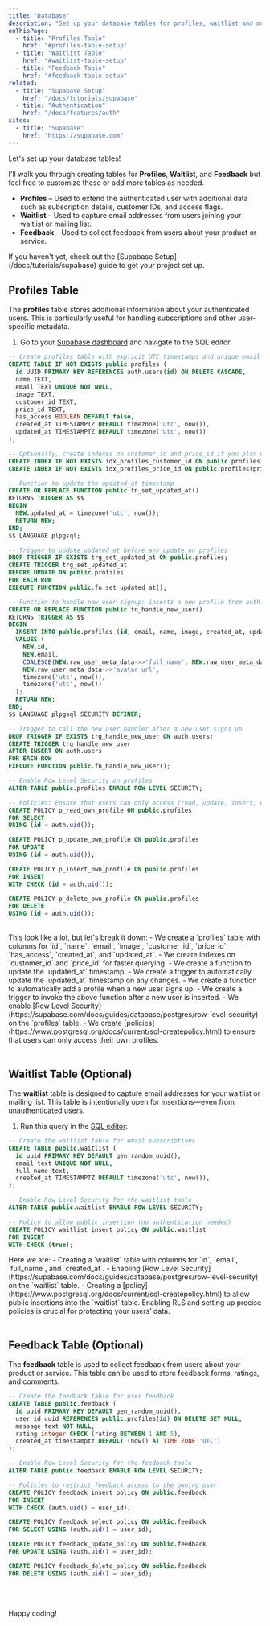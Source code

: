 ```yaml
---
title: "Database"
description: "Set up your database tables for profiles, waitlist and more"
onThisPage:
  - title: "Profiles Table"
    href: "#profiles-table-setup"
  - title: "Waitlist Table"
    href: "#waitlist-table-setup"
  - title: "Feedback Table"
    href: "#feedback-table-setup"
related:
  - title: "Supabase Setup"
    href: "/docs/tutorials/supabase"
  - title: "Authentication"
    href: "/docs/features/auth"
sites:
  - title: "Supabase"
    href: "https://supabase.com"
---
```


Let's set up your database tables!

I'll walk you through creating tables for **Profiles**, **Waitlist**, and **Feedback** but feel free to customize these or
add more tables as needed.

- **Profiles** – Used to extend the authenticated user with additional data such as subscription details, customer IDs, and access flags.
- **Waitlist** – Used to capture email addresses from users joining your waitlist or mailing list.
- **Feedback** – Used to collect feedback from users about your product or service.

<Callout>
    If you haven't yet, check out the [Supabase Setup](/docs/tutorials/supabase) guide to get your project set up.
</Callout>


<br />
<div id="profiles-table-setup" />

## Profiles Table

The **profiles** table stores additional information about your authenticated users.
This is particularly useful for handling subscriptions and other user-specific metadata.

1. Go to your [Supabase dashboard](https://supabase.com/dashboard/project/cpnazmlhikivzgcemgzp) and navigate to the SQL editor.

```SQL Editor
-- Create profiles table with explicit UTC timestamps and unique email
CREATE TABLE IF NOT EXISTS public.profiles (
  id UUID PRIMARY KEY REFERENCES auth.users(id) ON DELETE CASCADE,
  name TEXT,
  email TEXT UNIQUE NOT NULL,
  image TEXT,
  customer_id TEXT,
  price_id TEXT,
  has_access BOOLEAN DEFAULT false,
  created_at TIMESTAMPTZ DEFAULT timezone('utc', now()),
  updated_at TIMESTAMPTZ DEFAULT timezone('utc', now())
);

-- Optionally, create indexes on customer_id and price_id if you plan on querying by these columns
CREATE INDEX IF NOT EXISTS idx_profiles_customer_id ON public.profiles(customer_id);
CREATE INDEX IF NOT EXISTS idx_profiles_price_id ON public.profiles(price_id);

-- Function to update the updated_at timestamp
CREATE OR REPLACE FUNCTION public.fn_set_updated_at()
RETURNS TRIGGER AS $$
BEGIN
  NEW.updated_at = timezone('utc', now());
  RETURN NEW;
END;
$$ LANGUAGE plpgsql;

-- Trigger to update updated_at before any update on profiles
DROP TRIGGER IF EXISTS trg_set_updated_at ON public.profiles;
CREATE TRIGGER trg_set_updated_at
BEFORE UPDATE ON public.profiles
FOR EACH ROW
EXECUTE FUNCTION public.fn_set_updated_at();

-- Function to handle new user signup: inserts a new profile from auth.users data
CREATE OR REPLACE FUNCTION public.fn_handle_new_user()
RETURNS TRIGGER AS $$
BEGIN
  INSERT INTO public.profiles (id, email, name, image, created_at, updated_at)
  VALUES (
    NEW.id,
    NEW.email,
    COALESCE(NEW.raw_user_meta_data->>'full_name', NEW.raw_user_meta_data->>'name'),
    NEW.raw_user_meta_data->>'avatar_url',
    timezone('utc', now()),
    timezone('utc', now())
  );
  RETURN NEW;
END;
$$ LANGUAGE plpgsql SECURITY DEFINER;

-- Trigger to call the new user handler after a new user signs up
DROP TRIGGER IF EXISTS trg_handle_new_user ON auth.users;
CREATE TRIGGER trg_handle_new_user
AFTER INSERT ON auth.users
FOR EACH ROW
EXECUTE FUNCTION public.fn_handle_new_user();

-- Enable Row Level Security on profiles
ALTER TABLE public.profiles ENABLE ROW LEVEL SECURITY;

-- Policies: Ensure that users can only access (read, update, insert, delete) their own profiles
CREATE POLICY p_read_own_profile ON public.profiles
FOR SELECT
USING (id = auth.uid());

CREATE POLICY p_update_own_profile ON public.profiles
FOR UPDATE
USING (id = auth.uid());

CREATE POLICY p_insert_own_profile ON public.profiles
FOR INSERT
WITH CHECK (id = auth.uid());

CREATE POLICY p_delete_own_profile ON public.profiles
FOR DELETE
USING (id = auth.uid());
```

<br />

<Info>
    This look like a lot, but let's break it down:
    - We create a `profiles` table with columns for `id`, `name`, `email`, `image`, `customer_id`, `price_id`, `has_access`, `created_at`, and `updated_at`.
    - We create indexes on `customer_id` and `price_id` for faster querying.
    - We create a function to update the `updated_at` timestamp.
    - We create a trigger to automatically update the `updated_at` timestamp on any changes.
    - We create a function to automatically add a profile when a new user signs up.
    - We create a trigger to invoke the above function after a new user is inserted.
    - We enable [Row Level Security](https://supabase.com/docs/guides/database/postgres/row-level-security) on the `profiles` table.
    - We create [policies](https://www.postgresql.org/docs/current/sql-createpolicy.html) to ensure that users can only access their own profiles.
</Info>

<br />
<br />
<div id="waitlist-table-setup" />
<Divider />

## Waitlist Table (Optional)

The **waitlist** table is designed to capture email addresses for your waitlist or mailing list. This table is intentionally open for insertions—even from unauthenticated users.

1. Run this query in the [SQL editor](https://supabase.com/dashboard/):

```SQL Editor
-- Create the waitlist table for email subscriptions
CREATE TABLE public.waitlist (
  id uuid PRIMARY KEY DEFAULT gen_random_uuid(),
  email text UNIQUE NOT NULL,
  full_name text,
  created_at TIMESTAMPTZ DEFAULT timezone('utc', now()),
);

-- Enable Row Level Security for the waitlist table
ALTER TABLE public.waitlist ENABLE ROW LEVEL SECURITY;

-- Policy to allow public insertion (no authentication needed)
CREATE POLICY waitlist_insert_policy ON public.waitlist
FOR INSERT
WITH CHECK (true);
```

<Info>
    Here we are:
    - Creating a `waitlist` table with columns for `id`, `email`, `full_name`, and `created_at`.
    - Enabling [Row Level Security](https://supabase.com/docs/guides/database/postgres/row-level-security) on the `waitlist` table.
    - Creating a [policy](https://www.postgresql.org/docs/current/sql-createpolicy.html) to allow public insertions into the `waitlist` table.
</Info>

<Tip>
    Enabling RLS and setting up precise policies is crucial for protecting your users’ data.
</Tip>

<br />
<br />
<div id="feedback-table-setup" />
<Divider />

## Feedback Table (Optional)

The **feedback** table is used to collect feedback from users about your product or service. This table can be used to store feedback forms, ratings, and comments.

```SQL Editor
-- Create the feedback table for user feedback
CREATE TABLE public.feedback (
  id uuid PRIMARY KEY DEFAULT gen_random_uuid(),
  user_id uuid REFERENCES public.profiles(id) ON DELETE SET NULL,
  message text NOT NULL,
  rating integer CHECK (rating BETWEEN 1 AND 5),
  created_at timestamptz DEFAULT (now() AT TIME ZONE 'UTC')
);

-- Enable Row Level Security for the feedback table
ALTER TABLE public.feedback ENABLE ROW LEVEL SECURITY;

-- Policies to restrict feedback access to the owning user
CREATE POLICY feedback_insert_policy ON public.feedback
FOR INSERT
WITH CHECK (auth.uid() = user_id);

CREATE POLICY feedback_select_policy ON public.feedback
FOR SELECT USING (auth.uid() = user_id);

CREATE POLICY feedback_update_policy ON public.feedback
FOR UPDATE USING (auth.uid() = user_id);

CREATE POLICY feedback_delete_policy ON public.feedback
FOR DELETE USING (auth.uid() = user_id);
```

<br />
<br />

Happy coding!
